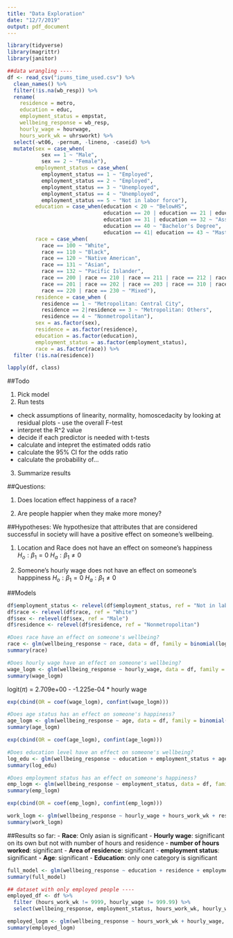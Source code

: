 ```yaml
---
title: "Data Exploration"
date: "12/7/2019"
output: pdf_document
---
```


```r
library(tidyverse)
library(magrittr)
library(janitor)
```

```r
##data wrangling ----
df <- read_csv("ipums_time_used.csv") %>% 
  clean_names() %>%
  filter(!is.na(wb_resp)) %>%
  rename(
    residence = metro, 
    education = educ, 
    employment_status = empstat,
    wellbeing_response = wb_resp,
    hourly_wage = hourwage, 
    hours_work_wk = uhrsworkt) %>% 
  select(-wt06, -pernum, -lineno, -caseid) %>%
  mutate(sex = case_when(
           sex == 1 ~ "Male",
           sex == 2 ~ "Female"),
         employment_status = case_when(
           employment_status == 1 ~ "Employed",
           employment_status == 2 ~ "Employed", 
           employment_status == 3 ~ "Unemployed",
           employment_status == 4 ~ "Unemployed",
           employment_status == 5 ~ "Not in labor force"),
         education = case_when(education < 20 ~ "BelowHS",
                               education == 20 | education == 21 | education == 30  ~ "High School",
                               education == 31 | education == 32 ~ "Associate Degree",
                               education == 40 ~ "Bachelor's Degree",
                               education == 41| education == 43 ~ "Master's Degree and above"),
         race = case_when(
           race == 100 ~ "White",
           race == 110 ~ "Black",
           race == 120 ~ "Native American",
           race == 131 ~ "Asian",
           race == 132 ~ "Pacific Islander", 
           race == 200 | race == 210 | race == 211 | race == 212 | race == 300 | race == 400|
           race == 201 | race == 202 | race == 203 | race == 310 | race == 320 |
           race == 220 | race == 230 ~ "Mixed"),
         residence = case_when (
           residence == 1 ~ "Metropolitan: Central City",
           residence == 2|residence == 3 ~ "Metropolitan: Others", 
           residence == 4 ~ "Nonmetropolitan"),
         sex = as.factor(sex),
         residence = as.factor(residence),
         education = as.factor(education),
         employment_status = as.factor(employment_status),
         race = as.factor(race)) %>% 
  filter (!is.na(residence))
```

```r
lapply(df, class)
```

##Todo 

1. Pick model 
2. Run tests 
- check assumptions of linearity, normality, homoscedacity by looking at residual plots - use the overall F-test 
- interpret the R^2 value 
- decide if each predictor is needed with t-tests 
- calculate and intepret the estimated odds ratio 
- calculate the 95% CI for the odds ratio 
- calculate the probability of... 
3. Summarize results 


##Questions: 

1. Does location effect happiness of a race? 

2. Are people happier when they make more money? 

##Hypotheses: 
We hypothesize that attributes that are considered successful in society will have a positive effect on someone's wellbeing. 

1. Location and Race does not have an effect on someone's happiness 
$H_o: \beta{_1} = 0$
$H_a:\beta{_1} \neq 0$ 

2. Someone's hourly wage does not have an effect on someone's happpiness 
$H_o: \beta{_1} = 0$
$H_a:\beta{_1} \neq 0$ 

##Models  
```r
df$employment_status <- relevel(df$employment_status, ref = "Not in labor force")
df$race <- relevel(df$race, ref = "White")
df$sex <- relevel(df$sex, ref = "Male")
df$residence <- relevel(df$residence, ref = "Nonmetropolitan")
```

```r
#Does race have an effect on someone's wellbeing? 
race <- glm(wellbeing_response ~ race, data = df, family = binomial(logit))
summary(race)
```

```r
#Does hourly wage have an effect on someone's wellbeing? 
wage_logm <- glm(wellbeing_response ~ hourly_wage, data = df, family = binomial(logit))
summary(wage_logm)
```

logit($\pi$) = 2.709e+00 - -1.225e-04 * hourly wage 

```r
exp(cbind(OR = coef(wage_logm), confint(wage_logm)))
```


```r
#Does age status has an effect on someone's happiness? 
age_logm <- glm(wellbeing_response ~ age, data = df, family = binomial(logit))
summary(age_logm)
```

```r
exp(cbind(OR = coef(age_logm), confint(age_logm)))
```

```r
#Does education level have an effect on someone's wellbeing? 
log_edu <- glm(wellbeing_response ~ education + employment_status + age + race + residence + hours_work_wk, data = df, family = binomial(logit))
summary(log_edu)
```

```r
#Does employment status has an effect on someone's happiness? 
emp_logm <- glm(wellbeing_response ~ employment_status, data = df, family = binomial(logit))
summary(emp_logm)
```

```r
exp(cbind(OR = coef(emp_logm), confint(emp_logm)))
```

```r
work_logm <- glm(wellbeing_response ~ hourly_wage + hours_work_wk + residence, data = df) 
summary(work_logm)
```

##Results so far:
- **Race**: Only asian is significant
- **Hourly wage**: significant on its own but not with number of hours and residence
- **number of hours worked**: significant
- **Area of residence**: significant
- **employment status**: significant
- **Age**: significant
- **Education**: only one category is significant 


```r
full_model <- glm(wellbeing_response ~ education + residence + employment_status + age + race, data = df, family = binomial(logit))
summary(full_model)
```

```r
## dataset with only employed people ----
employed_df <- df %>%
  filter (hours_work_wk != 9999, hourly_wage != 999.99) %>%
  select(wellbeing_response, employment_status, hours_work_wk, hourly_wage)
```

```r
employed_logm <- glm(wellbeing_response ~ hours_work_wk + hourly_wage, dat = employed_df, family = binomial(logit))
summary(employed_logm)
```


